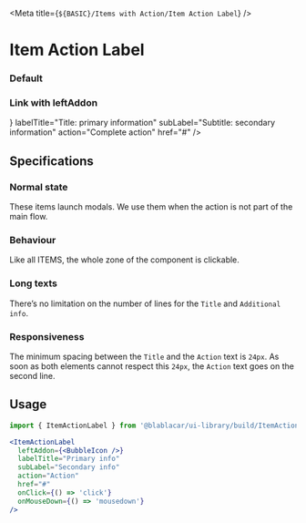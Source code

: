 

<Meta title={`${BASIC}/Items with Action/Item Action Label`} />


# Item Action Label

### Default

<Canvas>
  <Story name="With secondary infos">
    <ItemActionLabel
      labelTitle="Title: primary information"
      subLabel="Subtitle: secondary information"
      action="Complete action"
    />
  </Story>
</Canvas>

<Canvas>
  <Story name="Without secondary infos">
    <ItemActionLabel
      labelTitle="Title: primary information"
      action="Complete action"
    />
  </Story>
</Canvas>

### Link with leftAddon

<Canvas>
  <Story name="Link with leftAddon">
    <ItemActionLabel
      leftAddon={<BubbleIcon />}
      labelTitle="Title: primary information"
      subLabel="Subtitle: secondary information"
      action="Complete action"
      href="#"
    />
  </Story>
</Canvas>

## Specifications

### Normal state

These items launch modals. We use them when the action is not part of the main flow.

### Behaviour

Like all ITEMS, the whole zone of the component is clickable.

### Long texts

There’s no limitation on the number of lines for the `Title` and `Additional info`.

### Responsiveness

The minimum spacing between the `Title` and the `Action` text is `24px`.
As soon as both elements cannot respect this `24px`, the `Action` text goes on the second line.

## Usage

```jsx
import { ItemActionLabel } from '@blablacar/ui-library/build/ItemActionLabel'

<ItemActionLabel
  leftAddon={<BubbleIcon />}
  labelTitle="Primary info"
  subLabel="Secondary info"
  action="Action"
  href="#"
  onClick={() => 'click'}
  onMouseDown={() => 'mousedown'}
/>
```

<ArgsTable of={ItemActionLabel} />
